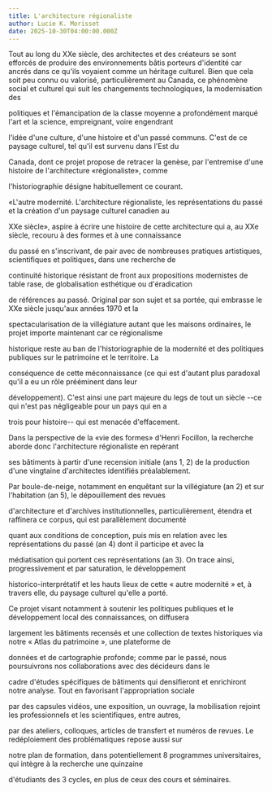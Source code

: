 ```yaml
---
title: L'architecture régionaliste
author: Lucie K. Morisset
date: 2025-10-30T04:00:00.000Z
---
```


Tout au long du XXe siècle, des architectes et des créateurs se sont efforcés de produire des environnements bâtis porteurs d'identité car ancrés dans ce qu'ils voyaient comme un héritage culturel. Bien que cela soit peu connu ou valorisé, particulièrement au Canada, ce phénomène social et culturel qui suit les changements technologiques, la modernisation des

politiques et l'émancipation de la classe moyenne a profondément marqué l'art et la science, empreignant, voire engendrant

l'idée d'une culture, d'une histoire et d'un passé communs. C'est de ce paysage culturel, tel qu'il est survenu dans l'Est du

Canada, dont ce projet propose de retracer la genèse, par l'entremise d'une histoire de l'architecture «régionaliste», comme

l'historiographie désigne habituellement ce courant.

«L'autre modernité. L'architecture régionaliste, les représentations du passé et la création d'un paysage culturel canadien au

XXe siècle», aspire à écrire une histoire de cette architecture qui a, au XXe siècle, recouru à des formes et à une connaissance

du passé en s'inscrivant, de pair avec de nombreuses pratiques artistiques, scientifiques et politiques, dans une recherche de

continuité historique résistant de front aux propositions modernistes de table rase, de globalisation esthétique ou d'éradication

de références au passé. Original par son sujet et sa portée, qui embrasse le XXe siècle jusqu'aux années 1970 et la

spectacularisation de la villégiature autant que les maisons ordinaires, le projet importe maintenant car ce régionalisme

historique reste au ban de l'historiographie de la modernité et des politiques publiques sur le patrimoine et le territoire. La

conséquence de cette méconnaissance (ce qui est d'autant plus paradoxal qu'il a eu un rôle prééminent dans leur

développement). C'est ainsi une part majeure du legs de tout un siècle --ce qui n'est pas négligeable pour un pays qui en a

trois pour histoire-- qui est menacée d'effacement.

Dans la perspective de la «vie des formes» d'Henri Focillon, la recherche aborde donc l'architecture régionaliste en repérant

ses bâtiments à partir d'une recension initiale (ans 1, 2) de la production d'une vingtaine d'architectes identifiés préalablement.

Par boule-de-neige, notamment en enquêtant sur la villégiature (an 2) et sur l'habitation (an 5), le dépouillement des revues

d'architecture et d'archives institutionnelles, particulièrement, étendra et raffinera ce corpus, qui est parallèlement documenté

quant aux conditions de conception, puis mis en relation avec les représentations du passé (an 4) dont il participe et avec la

médiatisation qui portent ces représentations (an 3). On trace ainsi, progressivement et par saturation, le développement

historico-interprétatif et les hauts lieux de cette « autre modernité » et, à travers elle, du paysage culturel qu'elle a porté.

Ce projet visant notamment à soutenir les politiques publiques et le développement local des connaissances, on diffusera

largement les bâtiments recensés et une collection de textes historiques via notre « Atlas du patrimoine », une plateforme de

données et de cartographie profonde; comme par le passé, nous poursuivrons nos collaborations avec des décideurs dans le

cadre d'études spécifiques de bâtiments qui densifieront et enrichiront notre analyse. Tout en favorisant l'appropriation sociale

par des capsules vidéos, une exposition, un ouvrage, la mobilisation rejoint les professionnels et les scientifiques, entre autres,

par des ateliers, colloques, articles de transfert et numéros de revues. Le redéploiement des problématiques repose aussi sur

notre plan de formation, dans potentiellement 8 programmes universitaires, qui intègre à la recherche une quinzaine

d'étudiants des 3 cycles, en plus de ceux des cours et séminaires.
